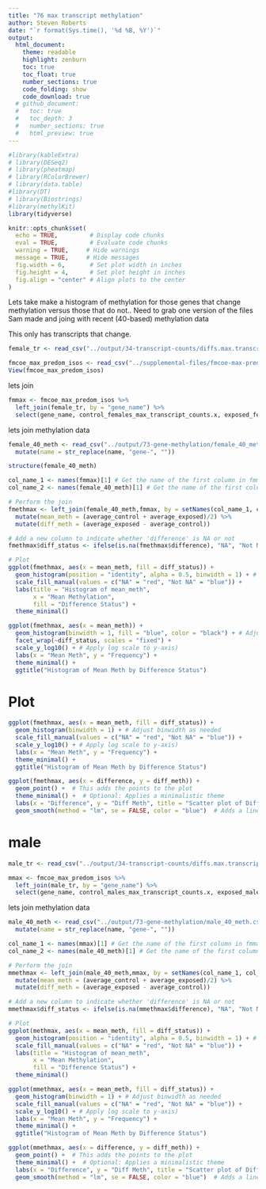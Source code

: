 ```yaml
---
title: "76 max transcript methylation"
author: Steven Roberts
date: "`r format(Sys.time(), '%d %B, %Y')`" 
output: 
  html_document:
    theme: readable
    highlight: zenburn
    toc: true
    toc_float: true
    number_sections: true
    code_folding: show
    code_download: true
  # github_document:
  #   toc: true
  #   toc_depth: 3
  #   number_sections: true
  #   html_preview: true
---
```


```r
#library(kableExtra)
# library(DESeq2)
# library(pheatmap)
# library(RColorBrewer)
# library(data.table)
#library(DT)
# library(Biostrings)
#library(methylKit)
library(tidyverse)

knitr::opts_chunk$set(
  echo = TRUE,         # Display code chunks
  eval = TRUE,         # Evaluate code chunks
  warning = TRUE,     # Hide warnings
  message = TRUE,     # Hide messages
  fig.width = 6,       # Set plot width in inches
  fig.height = 4,      # Set plot height in inches
  fig.align = "center" # Align plots to the center
)
```

Lets take make a histogram of methylation for those genes that change methylation versus those that do not.. Need to grab one version of the files Sam made and joing with recent (40-based) methylation data


This only has transcripts that change.

```r
female_tr <- read_csv("../output/34-transcript-counts/diffs.max.transcripts_per_gene.controls_females.vs.exposed_females.csv")
```



```r
fmcoe_max_predom_isos <- read_csv("../supplemental-files/fmcoe-max-predom-isos.csv")
View(fmcoe_max_predom_isos)
```

lets join

```r
fmmax <- fmcoe_max_predom_isos %>%
  left_join(female_tr, by = "gene_name") %>%
  select(gene_name, control_females_max_transcript_counts.x, exposed_females_max_transcript_counts.x, difference)
```


lets join methylation data

```r
female_40_meth <- read_csv("../output/73-gene-methylation/female_40_meth.csv") %>%
  mutate(name = str_replace(name, "gene-", ""))
```
```r
structure(female_40_meth)
```


```r
col_name_1 <- names(fmmax)[1] # Get the name of the first column in fmmax
col_name_2 <- names(female_40_meth)[1] # Get the name of the first column in female_40_meth

# Perform the join
fmethmax <- left_join(female_40_meth,fmmax, by = setNames(col_name_1, col_name_2)) %>%
  mutate(mean_meth = (average_control + average_exposed)/2) %>%
  mutate(diff_meth = (average_exposed - average_control))
```



```r
# Add a new column to indicate whether 'difference' is NA or not
fmethmax$diff_status <- ifelse(is.na(fmethmax$difference), "NA", "Not NA")

# Plot
ggplot(fmethmax, aes(x = mean_meth, fill = diff_status)) +
  geom_histogram(position = "identity", alpha = 0.5, binwidth = 1) + # Adjust binwidth as needed
  scale_fill_manual(values = c("NA" = "red", "Not NA" = "blue")) +
  labs(title = "Histogram of mean_meth",
       x = "Mean Methylation",
       fill = "Difference Status") +
  theme_minimal()
```
```r
ggplot(fmethmax, aes(x = mean_meth)) + 
  geom_histogram(binwidth = 1, fill = "blue", color = "black") + # Adjust binwidth as needed
  facet_wrap(~diff_status, scales = "fixed") + 
  scale_y_log10() + # Apply log scale to y-axis) 
  labs(x = "Mean Meth", y = "Frequency") +
  theme_minimal() +
  ggtitle("Histogram of Mean Meth by Difference Status")
```

# Plot



```r
ggplot(fmethmax, aes(x = mean_meth, fill = diff_status)) + 
  geom_histogram(binwidth = 1) + # Adjust binwidth as needed
  scale_fill_manual(values = c("NA" = "red", "Not NA" = "blue")) +
  scale_y_log10() + # Apply log scale to y-axis) 
  labs(x = "Mean Meth", y = "Frequency") +
  theme_minimal() +
  ggtitle("Histogram of Mean Meth by Difference Status")
```

```r
ggplot(fmethmax, aes(x = difference, y = diff_meth)) +
  geom_point() +  # This adds the points to the plot
  theme_minimal() +  # Optional: Applies a minimalistic theme
  labs(x = "Difference", y = "Diff Meth", title = "Scatter plot of Difference vs. Diff Meth") +
  geom_smooth(method = "lm", se = FALSE, color = "blue")  # Adds a linear regression line without confidence interval
```







# male
```r
male_tr <- read_csv("../output/34-transcript-counts/diffs.max.transcripts_per_gene.controls_males.vs.exposed_males.csv")
```
```r
mmax <- fmcoe_max_predom_isos %>%
  left_join(male_tr, by = "gene_name") %>%
  select(gene_name, control_males_max_transcript_counts.x, exposed_males_max_transcript_counts.x, difference)
```


lets join methylation data

```r
male_40_meth <- read_csv("../output/73-gene-methylation/male_40_meth.csv") %>%
  mutate(name = str_replace(name, "gene-", ""))
```


```r
col_name_1 <- names(mmax)[1] # Get the name of the first column in fmmax
col_name_2 <- names(male_40_meth)[1] # Get the name of the first column in female_40_meth

# Perform the join
mmethmax <- left_join(male_40_meth,mmax, by = setNames(col_name_1, col_name_2)) %>%
  mutate(mean_meth = (average_control + average_exposed)/2) %>%
  mutate(diff_meth = (average_exposed - average_control))
```


```r
# Add a new column to indicate whether 'difference' is NA or not
mmethmax$diff_status <- ifelse(is.na(mmethmax$difference), "NA", "Not NA")

# Plot
ggplot(methmax, aes(x = mean_meth, fill = diff_status)) +
  geom_histogram(position = "identity", alpha = 0.5, binwidth = 1) + # Adjust binwidth as needed
  scale_fill_manual(values = c("NA" = "red", "Not NA" = "blue")) +
  labs(title = "Histogram of mean_meth",
       x = "Mean Methylation",
       fill = "Difference Status") +
  theme_minimal()
```


```r
ggplot(mmethmax, aes(x = mean_meth, fill = diff_status)) + 
  geom_histogram(binwidth = 1) + # Adjust binwidth as needed
  scale_fill_manual(values = c("NA" = "red", "Not NA" = "blue")) +
  scale_y_log10() + # Apply log scale to y-axis) 
  labs(x = "Mean Meth", y = "Frequency") +
  theme_minimal() +
  ggtitle("Histogram of Mean Meth by Difference Status")
```



```r
ggplot(mmethmax, aes(x = difference, y = diff_meth)) +
  geom_point() +  # This adds the points to the plot
  theme_minimal() +  # Optional: Applies a minimalistic theme
  labs(x = "Difference", y = "Diff Meth", title = "Scatter plot of Difference vs. Diff Meth") +
  geom_smooth(method = "lm", se = FALSE, color = "blue")  # Adds a linear regression line without confidence interval
```